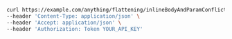 ```bash showLineNumbers copy filename="Inline Body And Param Conflict usage example"
curl https://example.com/anything/flattening/inlineBodyAndParamConflict?str=Bacon \
--header 'Content-Type: application/json' \
--header 'Accept: application/json' \
--header 'Authorization: Token YOUR_API_KEY'
```
